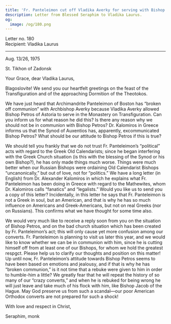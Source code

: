 ```yaml
---
title: 'Fr. Panteleimon cut off Vladika Averky for serving with Bishop Petros'
description: Letter from Blessed Seraphim to Vladika Laurus.
og:
  image: /og/180.png
---
```


<div style={{textAlign:'right', fontFamily:'monospace'}}>Letter no. 180</div>
<div style={{textAlign:'left', fontFamily:'monospace'}}>Recipient: Vladika Laurus</div>

---

Aug. 13/26, 1975

St. Tikhon of Zadonsk

Your Grace, dear Vladika Laurus,

Blagoslovite! We send you our heartfelt greetings on the feast of the Transfiguration and of the approaching Dormition of the Theotokos.

We have just heard that Archimandrite Panteleimon of Boston has “broken off communion” with Archbishop Averky because Vladika Averky allowed Bishop Petros of Astoria to serve in the Monastery on Transfiguration. Can you inform us for what reason he did this? Is there any reason why we should not be in communion with Bishop Petros? Dr. Kalomiros in Greece informs us that the Synod of Auxentios has, apparently, excommunicated Bishop Petros? What should be our attitude to Bishop Petros if this is true?

We should tell you frankly that we do not trust Fr. Panteleimon’s “political” acts with regard to the Greek Old Calendarists; since he began interfering with the Greek Church situation (is this with the blessing of the Synod or his own Bishop?), he has only made things much worse. Things were much better when our Russian Bishops were ordaining Old Calendarist Bishops “uncanonically,” but out of love, not for “politics.” We have a long letter (in English) from Dr. Alexander Kalomiros in which he explains what Fr. Panteleimon has been doing in Greece with regard to the Mathewites, whom Dr. Kalomiros calls “fanatics” and “legalists.” Would you like us to send you a copy of this letter? Incidentally, in this letter he says that Fr. Panteleimon is not a Greek in soul, but an American, and that is why he has so much influence on Americans and Greek-Americans, but not on real Greeks (nor on Russians). This confirms what we have thought for some time also.

We would very much like to receive a reply soon from you on the situation of Bishop Petros, and on the bad church situation which has been created by Fr. Panteleimon’s act; this will only cause yet more confusion among our converts. Fr. Panteleimon is planning to visit us later this year, and we would like to know whether we can be in communion with him, since he is cutting himself off from at least one of our Bishops, for whom we hold the greatest respgct. Please help us to clarify our thoughts and position on this matter! Up until now, Fr. Panteleimon’s attitude towards Bishop Petros seems to have been based on emotions and jealousy, and if that is why he has “broken communion,” is it not time that a rebuke were given to him in order to humble-him a little? We greatly fear that he will repeat the history of so many of our “crazy converts,” and when he is rebuked for being wrong he will just leave and take much of his flock with him, like Bishop Jacob of the Hague. May God preserve us from such a scandal—our poor American Orthodox converts are not prepared for such a shock!

With love and respect in Christ,

Seraphim, monk